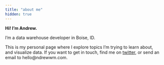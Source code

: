 ```yaml
---
title: "about me"
hidden: true
---
```


**Hi! I'm Andrew.**

I'm a data warehouse developer in Boise, ID.

This is my personal page where I explore topics I'm trying to learn about, and visualize data. If you want to get in touch, find me on [twitter](https://twitter.com/ndrewwm/), or send an email to hello@ndrewwm.com.
